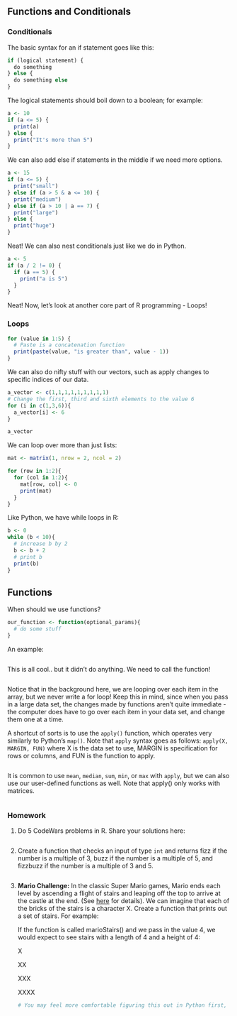 ## Functions and Conditionals

### Conditionals

The basic syntax for an if statement goes like this:

```r
if (logical statement) {
  do something
} else {
  do something else
}
```

The logical statements should boil down to a boolean; for example:

```r
a <- 10
if (a <= 5) {
  print(a)
} else {
  print("It's more than 5")
}
```

We can also add else if statements in the middle if we need more options.

```r
a <- 15
if (a <= 5) {
  print("small")
} else if (a > 5 & a <= 10) {
  print("medium")
} else if (a > 10 | a == 7) {
  print("large")
} else {
  print("huge")
}
```

Neat! We can also nest conditionals just like we do in Python.

```r
a <- 5
if (a / 2 != 0) {
  if (a == 5) {
    print("a is 5")
  }
}
```

Neat! Now, let's look at another core part of R programming - Loops!

### Loops

```r
for (value in 1:5) {
  # Paste is a concatenation function
  print(paste(value, "is greater than", value - 1))
}
```

We can also do nifty stuff with our vectors, such as apply changes to specific indices of our data.

```r
a_vector <- c(1,1,1,1,1,1,1,1,1)
# Change the first, third and sixth elements to the value 6
for (i in c(1,3,6)){
  a_vector[i] <- 6
}

a_vector
```

We can loop over more than just lists:

```r
mat <- matrix(1, nrow = 2, ncol = 2)

for (row in 1:2){
  for (col in 1:2){
    mat[row, col] <- 0
    print(mat)
  }
}
```

Like Python, we have while loops in R:

```r
b <- 0
while (b < 10){
  # increase b by 2
  b <- b + 2
  # print b
  print(b)
}
```

## Functions

When should we use functions?

```r
our_function <- function(optional_params){
  # do some stuff
}
```

An example:

```r

```

This is all cool.. but it didn't do anything. We need to call the function!

```r

```

Notice that in the background here, we are looping over each item in the array, but we never write a for loop! Keep this in mind, since when you pass in a large data set, the changes made by functions aren't quite immediate - the computer does have to go over each item in your data set, and change them one at a time.

A shortcut of sorts is to use the `apply()` function, which operates very similarly to Python's `map()`. Note that `apply` syntax goes as follows: `apply(X, MARGIN, FUN)` where X is the data set to use, MARGIN is specification for rows or columns, and FUN is the function to apply.

```r

```

It is common to use `mean`, `median`, `sum`, `min`, or `max` with `apply`, but we can also use our user-defined functions as well. Note that apply() only works with matrices.

```r

```

### Homework

1.  Do 5 CodeWars problems in R. Share your solutions here:

    ```r

    ```

2.  Create a function that checks an input of type `int` and returns fizz if the number is a multiple of 3, buzz if the number is a multiple of 5, and fizzbuzz if the number is a multiple of 3 and 5.

    ```r

    ```

3.  **Mario Challenge:** In the classic Super Mario games, Mario ends each level by ascending a flight of stairs and leaping off the top to arrive at the castle at the end. (See [here](https://youtu.be/-avspZlbOWU?t=55) for details). We can imagine that each of the bricks of the stairs is a character X. Create a function that prints out a set of stairs. For example:

    If the function is called marioStairs() and we pass in the value 4, we would expect to see stairs with a length of 4 and a height of 4:

    X

    XX

    XXX

    XXXX

    ```r
    # You may feel more comfortable figuring this out in Python first, then translating into R later.
    ```
